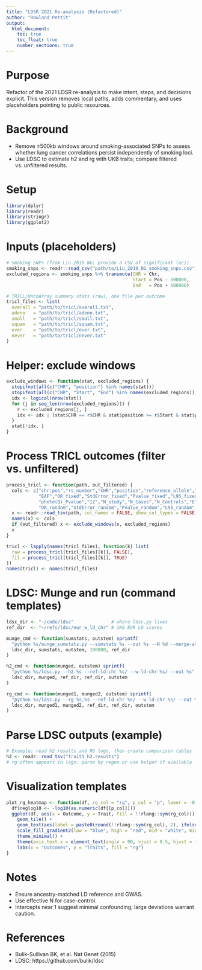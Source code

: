```yaml
---
title: "LDSR 2021 Re-analysis (Refactored)"
author: "Rowland Pettit"
output:
  html_document:
    toc: true
    toc_float: true
    number_sections: true
---
```


# Purpose
Refactor of the 2021 LDSR re-analysis to make intent, steps, and decisions explicit. This version removes local paths, adds commentary, and uses placeholders pointing to public resources.

# Background
- Remove ±500kb windows around smoking-associated SNPs to assess whether lung cancer correlations persist independently of smoking loci.
- Use LDSC to estimate h2 and rg with UKB traits; compare filtered vs. unfiltered results.

# Setup
```r
library(dplyr)
library(readr)
library(stringr)
library(ggplot2)
```

# Inputs (placeholders)
```r
# Smoking SNPs (from Liu 2019 NG; provide a CSV of significant loci)
smoking_snps <- readr::read_csv("path/to/Liu_2019_NG_smoking_snps.csv")
excluded_regions <- smoking_snps %>% transmute(CHR = Chr,
                                               Start = Pos - 500000,
                                               End   = Pos + 500000)

# TRICL/OncoArray summary stats (raw), one file per outcome
tricl_files <- list(
  overall = "path/to/tricl/overall.txt",
  adeno   = "path/to/tricl/adeno.txt",
  small   = "path/to/tricl/small.txt",
  squam   = "path/to/tricl/squam.txt",
  ever    = "path/to/tricl/ever.txt",
  never   = "path/to/tricl/never.txt"
)
```

# Helper: exclude windows
```r
exclude_windows <- function(stat, excluded_regions) {
  stopifnot(all(c("CHR", "position") %in% names(stat)))
  stopifnot(all(c("CHR", "Start", "End") %in% names(excluded_regions)))
  idx <- logical(nrow(stat))
  for (j in seq_len(nrow(excluded_regions))) {
    r <- excluded_regions[j, ]
    idx <- idx | (stat$CHR == r$CHR & stat$position >= r$Start & stat$position <= r$End)
  }
  stat[!idx, ]
}
```

# Process TRICL outcomes (filter vs. unfiltered)
```r
process_tricl <- function(path, out_filtered) {
  cols <- c("chr:pos","rs_number","CHR","position","reference_allele","effect_allele",
            "EAF","OR_fixed","StdError_fixed","Pvalue_fixed","L95_fixed","U95_fixed",
            "phete(Q)_Pvalue","I2","N_study","N_Cases","N_Controls","Effects",
            "OR_random","StdError_random","Pvalue_random","L95_random","U95_random")
  x <- readr::read_tsv(path, col_names = FALSE, show_col_types = FALSE, progress = FALSE, skip = 1)
  names(x) <- cols
  if (out_filtered) x <- exclude_windows(x, excluded_regions)
  x
}

tricl <- lapply(names(tricl_files), function(k) list(
  raw = process_tricl(tricl_files[[k]], FALSE),
  fil = process_tricl(tricl_files[[k]], TRUE)
))
names(tricl) <- names(tricl_files)
```

# LDSC: Munge and run (command templates)
```r
ldsc_dir <- "~/code/ldsc"              # where ldsc.py lives
ref_dir  <- "~/refs/ldsc/eur_w_ld_chr" # 1KG EUR LD scores

munge_cmd <- function(sumstats, outstem) sprintf(
  "python %s/munge_sumstats.py --sumstats %s --out %s --N %d --merge-alleles %s/w_hm3.snplist",
  ldsc_dir, sumstats, outstem, 100000, ref_dir
)

h2_cmd <- function(munged, outstem) sprintf(
  "python %s/ldsc.py --h2 %s --ref-ld-chr %s/ --w-ld-chr %s/ --out %s",
  ldsc_dir, munged, ref_dir, ref_dir, outstem
)

rg_cmd <- function(munged1, munged2, outstem) sprintf(
  "python %s/ldsc.py --rg %s,%s --ref-ld-chr %s/ --w-ld-chr %s/ --out %s",
  ldsc_dir, munged1, munged2, ref_dir, ref_dir, outstem
)
```

# Parse LDSC outputs (example)
```r
# Example: read h2 results and RG logs, then create comparison tables
h2 <- readr::read_tsv("trait1_h2.results")
# rg often appears in logs; parse by regex or use helper if available
```

# Visualization templates
```r
plot_rg_heatmap <- function(df, rg_col = "rg", p_col = "p", lower = -0.8, upper = 0.8) {
  df$neglog10 <- -log10(as.numeric(df[[p_col]]))
  ggplot(df, aes(x = Outcome, y = Trait, fill = !!rlang::sym(rg_col))) +
    geom_tile() +
    geom_text(aes(label = paste0(round(!!rlang::sym(rg_col), 2), ifelse(df$neglog10 > 5, " *", ""))), size = 3) +
    scale_fill_gradient2(low = "blue", high = "red", mid = "white", midpoint = 0, limits = c(lower, upper)) +
    theme_minimal() +
    theme(axis.text.x = element_text(angle = 90, vjust = 0.5, hjust = 1)) +
    labs(x = "Outcomes", y = "Traits", fill = "rg")
}
```

# Notes
- Ensure ancestry-matched LD reference and GWAS.
- Use effective N for case-control.
- Intercepts near 1 suggest minimal confounding; large deviations warrant caution.

# References
- Bulik-Sullivan BK, et al. Nat Genet (2015)
- LDSC: https://github.com/bulik/ldsc
